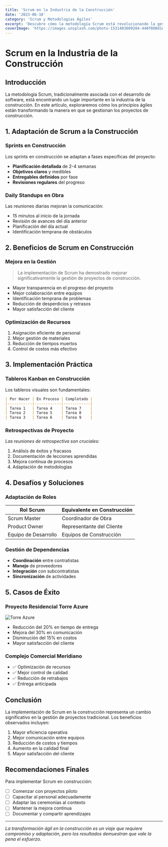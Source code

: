 ```yaml
---
title: 'Scrum en la Industria de la Construcción'
date: '2023-06-10'
category: 'Scrum y Metodologías Ágiles'
excerpt: 'Descubre cómo la metodología Scrum está revolucionando la gestión de proyectos en la industria de la construcción, mejorando la eficiencia y la colaboración.'
coverImage: 'https://images.unsplash.com/photo-1531403009284-440f080d1e12?ixlib=rb-4.0.3&ixid=M3wxMjA3fDB8MHxwaG90by1wYWdlfHx8fGVufDB8fHx8fA%3D%3D&auto=format&fit=crop&w=2070&q=80'
---
```


# Scrum en la Industria de la Construcción

## Introducción

La metodología Scrum, tradicionalmente asociada con el desarrollo de software, está encontrando un lugar importante en la industria de la construcción. En este artículo, exploraremos cómo los principios ágiles están transformando la manera en que se gestionan los proyectos de construcción.

## 1. Adaptación de Scrum a la Construcción

### Sprints en Construcción

Los sprints en construcción se adaptan a fases específicas del proyecto:

- **Planificación detallada** de 2-4 semanas
- **Objetivos claros** y medibles
- **Entregables definidos** por fase
- **Revisiones regulares** del progreso

### Daily Standups en Obra

Las reuniones diarias mejoran la comunicación:

- 15 minutos al inicio de la jornada
- Revisión de avances del día anterior
- Planificación del día actual
- Identificación temprana de obstáculos

## 2. Beneficios de Scrum en Construcción

### Mejora en la Gestión

> La implementación de Scrum ha demostrado mejorar significativamente la gestión de proyectos de construcción.

- Mayor transparencia en el progreso del proyecto
- Mejor colaboración entre equipos
- Identificación temprana de problemas
- Reducción de desperdicios y retrasos
- Mayor satisfacción del cliente

### Optimización de Recursos

1. Asignación eficiente de personal
2. Mejor gestión de materiales
3. Reducción de tiempos muertos
4. Control de costos más efectivo

## 3. Implementación Práctica

### Tableros Kanban en Construcción

Los tableros visuales son fundamentales:

```markdown
| Por Hacer | En Proceso | Completado |
|-----------|------------|------------|
| Tarea 1   | Tarea 4    | Tarea 7    |
| Tarea 2   | Tarea 5    | Tarea 8    |
| Tarea 3   | Tarea 6    | Tarea 9    |
```

### Retrospectivas de Proyecto

*Las reuniones de retrospectiva son cruciales:*

1. Análisis de éxitos y fracasos
2. Documentación de lecciones aprendidas
3. Mejora continua de procesos
4. Adaptación de metodologías

## 4. Desafíos y Soluciones

### Adaptación de Roles

| Rol Scrum | Equivalente en Construcción |
|-----------|---------------------------|
| Scrum Master | Coordinador de Obra |
| Product Owner | Representante del Cliente |
| Equipo de Desarrollo | Equipos de Construcción |

### Gestión de Dependencias

- **Coordinación** entre contratistas
- **Manejo** de proveedores
- **Integración** con subcontratistas
- **Sincronización** de actividades

## 5. Casos de Éxito

### Proyecto Residencial Torre Azure

![Torre Azure](https://images.unsplash.com/photo-1486406146926-c627a92ad1ab)

- Reducción del 20% en tiempo de entrega
- Mejora del 30% en comunicación
- Disminución del 15% en costos
- Mayor satisfacción del cliente

### Complejo Comercial Meridiano

- ✅ Optimización de recursos
- ✅ Mejor control de calidad
- ✅ Reducción de retrabajos
- ✅ Entrega anticipada

## Conclusión

La implementación de Scrum en la construcción representa un cambio significativo en la gestión de proyectos tradicional. Los beneficios observados incluyen:

1. Mayor eficiencia operativa
2. Mejor comunicación entre equipos
3. Reducción de costos y tiempos
4. Aumento en la calidad final
5. Mayor satisfacción del cliente

## Recomendaciones Finales

Para implementar Scrum en construcción:

- [ ] Comenzar con proyectos piloto
- [ ] Capacitar al personal adecuadamente
- [ ] Adaptar las ceremonias al contexto
- [ ] Mantener la mejora continua
- [ ] Documentar y compartir aprendizajes

---

*La transformación ágil en la construcción es un viaje que requiere compromiso y adaptación, pero los resultados demuestran que vale la pena el esfuerzo.*